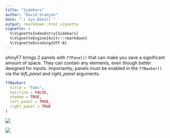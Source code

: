 ```yaml
---
title: "Sidebars"
author: "David Granjon"
date: "`r Sys.Date()`"
output: rmarkdown::html_vignette
vignette: >
  %\VignetteIndexEntry{Sidebars}
  %\VignetteEngine{knitr::rmarkdown}
  %\VignetteEncoding{UTF-8}
---
```


shinyF7 brings 2 panels with `f7Panel()` that can make you save a significant amount of space.
They can contain any elements, even though better designed for inputs. Importantly, panels must be enabled
in the `f7Navbar()` via the *left_panel* and *right_panel* arguments.

```r
f7Navbar(
  title = "Tabs",
  hairline = FALSE,
  shadow = TRUE,
  left_panel = TRUE,
  right_panel = TRUE
)
```

<div class="row">
<div class="col-sm-4" align="center">
<img src="./figures/f7Panel_right_demo.png">
</div>
<div class="col-sm-4" align="center">
<img src="./figures/f7Panel_left_demo.png">
</div>
</div>
